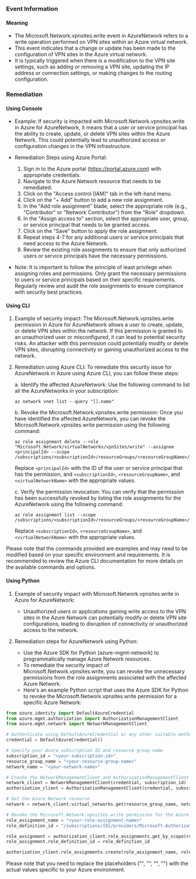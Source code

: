 
### Event Information

#### Meaning

- The Microsoft.Network.vpnsites.write event in AzureNetwork refers to a write operation performed on VPN sites within an Azure virtual network.
- This event indicates that a change or update has been made to the configuration of VPN sites in the Azure virtual network.
- It is typically triggered when there is a modification to the VPN site settings, such as adding or removing a VPN site, updating the IP address or connection settings, or making changes to the routing configuration.

### Remediation

#### Using Console

- Example: If security is impacted with Microsoft.Network.vpnsites.write in Azure for AzureNetwork, it means that a user or service principal has the ability to create, update, or delete VPN sites within the Azure Network. This could potentially lead to unauthorized access or configuration changes in the VPN infrastructure.

- Remediation Steps using Azure Portal:
  1. Sign in to the Azure portal (https://portal.azure.com) with appropriate credentials.
  2. Navigate to the Azure Network resource that needs to be remediated.
  3. Click on the "Access control (IAM)" tab in the left-hand menu.
  4. Click on the "+ Add" button to add a new role assignment.
  5. In the "Add role assignment" blade, select the appropriate role (e.g., "Contributor" or "Network Contributor") from the "Role" dropdown.
  6. In the "Assign access to" section, select the appropriate user, group, or service principal that needs to be granted access.
  7. Click on the "Save" button to apply the role assignment.
  8. Repeat steps 4-7 for any additional users or service principals that need access to the Azure Network.
  9. Review the existing role assignments to ensure that only authorized users or service principals have the necessary permissions.

- Note: It is important to follow the principle of least privilege when assigning roles and permissions. Only grant the necessary permissions to users or service principals based on their specific requirements. Regularly review and audit the role assignments to ensure compliance with security best practices.

#### Using CLI

1. Example of security impact: The Microsoft.Network.vpnsites.write permission in Azure for AzureNetwork allows a user to create, update, or delete VPN sites within the network. If this permission is granted to an unauthorized user or misconfigured, it can lead to potential security risks. An attacker with this permission could potentially modify or delete VPN sites, disrupting connectivity or gaining unauthorized access to the network.

2. Remediation using Azure CLI: To remediate this security issue for AzureNetwork in Azure using Azure CLI, you can follow these steps:

   a. Identify the affected AzureNetwork: Use the following command to list all the AzureNetworks in your subscription:
      ```
      az network vnet list --query "[].name"
      ```

   b. Revoke the Microsoft.Network.vpnsites.write permission: Once you have identified the affected AzureNetwork, you can revoke the Microsoft.Network.vpnsites.write permission using the following command:
      ```
      az role assignment delete --role "Microsoft.Network/virtualNetworks/vpnSites/write" --assignee <principalId> --scope /subscriptions/<subscriptionId>/resourceGroups/<resourceGroupName>/providers/Microsoft.Network/virtualNetworks/<virtualNetworkName>
      ```
      Replace `<principalId>` with the ID of the user or service principal that has the permission, and `<subscriptionId>`, `<resourceGroupName>`, and `<virtualNetworkName>` with the appropriate values.

   c. Verify the permission revocation: You can verify that the permission has been successfully revoked by listing the role assignments for the AzureNetwork using the following command:
      ```
      az role assignment list --scope /subscriptions/<subscriptionId>/resourceGroups/<resourceGroupName>/providers/Microsoft.Network/virtualNetworks/<virtualNetworkName>
      ```
      Replace `<subscriptionId>`, `<resourceGroupName>`, and `<virtualNetworkName>` with the appropriate values.

Please note that the commands provided are examples and may need to be modified based on your specific environment and requirements. It is recommended to review the Azure CLI documentation for more details on the available commands and options.

#### Using Python

1. Example of security impact with Microsoft.Network.vpnsites.write in Azure for AzureNetwork:
   - Unauthorized users or applications gaining write access to the VPN sites in the Azure Network can potentially modify or delete VPN site configurations, leading to disruption of connectivity or unauthorized access to the network.

2. Remediation steps for AzureNetwork using Python:
   - Use the Azure SDK for Python (azure-mgmt-network) to programmatically manage Azure Network resources.
   - To remediate the security impact of Microsoft.Network.vpnsites.write, you can revoke the unnecessary permissions from the role assignments associated with the affected Azure Network.
   - Here's an example Python script that uses the Azure SDK for Python to revoke the Microsoft.Network.vpnsites.write permission for a specific Azure Network:

```python
from azure.identity import DefaultAzureCredential
from azure.mgmt.authorization import AuthorizationManagementClient
from azure.mgmt.network import NetworkManagementClient

# Authenticate using DefaultAzureCredential or any other suitable method
credential = DefaultAzureCredential()

# Specify your Azure subscription ID and resource group name
subscription_id = "<your-subscription-id>"
resource_group_name = "<your-resource-group-name>"
network_name = "<your-network-name>"

# Create the NetworkManagementClient and AuthorizationManagementClient
network_client = NetworkManagementClient(credential, subscription_id)
authorization_client = AuthorizationManagementClient(credential, subscription_id)

# Get the Azure Network resource
network = network_client.virtual_networks.get(resource_group_name, network_name)

# Revoke the Microsoft.Network.vpnsites.write permission for the Azure Network
role_assignment_name = "<your-role-assignment-name>"
role_definition_id = "/subscriptions/{0}/providers/Microsoft.Authorization/roleDefinitions/4d97b98b-1d4f-4787-a291-c67834d212e7".format(subscription_id)

role_assignment = authorization_client.role_assignments.get_by_scope(role_assignment_name)
role_assignment.role_definition_id = role_definition_id

authorization_client.role_assignments.create(role_assignment_name, role_assignment)
```

Please note that you need to replace the placeholders ("<your-subscription-id>", "<your-resource-group-name>", "<your-network-name>", "<your-role-assignment-name>") with the actual values specific to your Azure environment.


